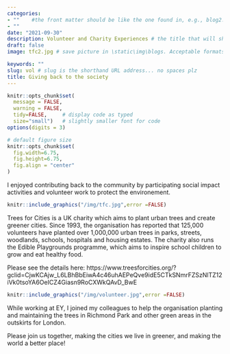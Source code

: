 ```yaml
---
categories:  
- ""    #the front matter should be like the one found in, e.g., blog2.md. It cannot be like the normal Rmd we used
- ""
date: "2021-09-30"
description: Volunteer and Charity Experiences # the title that will show up once someone gets to this page
draft: false
image: tfc2.jpg # save picture in \static\img\blogs. Acceptable formats= jpg, jpeg, or png . Your iPhone pics wont work

keywords: ""
slug: vol # slug is the shorthand URL address... no spaces plz
title: Giving back to the society
---
```

  



```r
knitr::opts_chunk$set(
  message = FALSE, 
  warning = FALSE, 
  tidy=FALSE,     # display code as typed
  size="small")   # slightly smaller font for code
options(digits = 3)

# default figure size
knitr::opts_chunk$set(
  fig.width=6.75, 
  fig.height=6.75,
  fig.align = "center"
)
```

I enjoyed contributing back to the community by participating social impact activities and volunteer work to protect the environement.
```r
knitr::include_graphics("/img/tfc.jpg",error =FALSE)

```

Trees for Cities is a UK charity which aims to plant urban trees and create greener cities. Since 1993, the organisation has reported that 125,000 volunteers have planted over 1,000,000 urban trees in parks, streets, woodlands, schools, hospitals and housing estates. The charity also runs the Edible Playgrounds programme, which aims to inspire school children to grow and eat healthy food.

Please see the details here: https://www.treesforcities.org/?gclid=CjwKCAjw_L6LBhBbEiwA4c46uhAEPeQve9idE5CTkSNmrFZSzNlTZ12iVk0tsoYA6OeICZ4Giasn9RoCXWkQAvD_BwE

```r
knitr::include_graphics("/img/volunteer.jpg",error =FALSE)

```

While working at EY, I joined my colleagues to help the organisation planting and maintaining the trees in Richmond Park and other green areas in the outskirts for London. 

Please join us together, making the cities we live in greener, and making the world a better place!